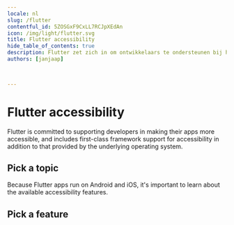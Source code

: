 ```yaml
---
locale: nl
slug: /flutter
contentful_id: 5ZOSGxF9CxLL7RCJpXEdAn
icon: /img/light/flutter.svg
title: Flutter accessibility
hide_table_of_contents: true
description: Flutter zet zich in om ontwikkelaars te ondersteunen bij het toegankelijker maken van hun apps. Er is ingebouwde ondersteuning voor toegankelijkheidsfuncties van het onderliggende besturingssysteem.
authors: [janjaap]


	
---
```


# Flutter accessibility

Flutter is committed to supporting developers in making their apps more accessible, and includes first-class framework support for accessibility in addition to that provided by the underlying operating system.

## Pick a topic

<LinkList title="List of Flutter accessibility topics" isHighlighted={true}>
  <LinkListItem url="/nl/docs/flutter/codevoorbeelden" title="Browse Flutter code samples" pageTitle="Flutter accessibility code samples" shortDescription="Browse code samples to learn how to build more accessible Flutter apps." icon="/img/light/code.svg" iconAlt="Code icon"/>
</LinkList>

Because Flutter apps run on Android and iOS, it's important to learn about the available accessibility features.

## Pick a feature

<LinkList title="List of Android and iOS accessibility features" isHighlighted={true}>
  <LinkListItem url="/nl/docs/android/functies" title="Learn about Android accessibility features" pageTitle="Android accessibility features" shortDescription="Learn about the accessibility features that are offered by Android." icon="/img/light/features.svg" iconAlt="Features icon"/>
  <LinkListItem url="/nl/docs/ios/functies" title="Learn about iOS accessibility features" pageTitle="iOS accessibility features" shortDescription="Learn about the accessibility features that are offered by iOS." icon="/img/light/features.svg" iconAlt="Features icon"/>
</LinkList>